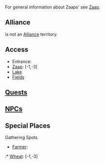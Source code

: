 {{area||superarea=Incarnam|parent=Way of Souls}}

For general information about Zaaps' see [[Zaap]].

==Alliance==
<!--(if the subarea is an alliance territory)-->
<!--{{PAGENAME}} is an [[Alliance]] territory (needs an [[Alliance Prism]]).-->

<!--(if the subarea is not an alliance territory)-->
{{PAGENAME}} is not an [[Alliance]] territory.

==Access==
* Entrance:
* [[Zaap]]: [-1,-3]
* [[Lake]]
* [[Fields]]
<!--* [[Imp Carrier]]: [,]-->
<!--* [[Boat]] traveling between [[]] at [,] & [[]] at [,]-->
<!--* [[NPC]]: Upon [accepting|starting|completing] [[]] at [,]-->
<!--* Adjacent [[Area]]s or [[Subarea]]s: [,]-->

<!-- Place comment brackets around any lists that do not apply so in the future it can be added.-->
<!--==[[Subarea]]s==
{{subarealist}}-->

<!--==[[Dungeon]]s==
{{dungeonlist}}-->

==[[Quest]]s==
{{questlist}}

<!--==[[Monster]]s==
{{monsterlist}}-->

==[[NPC]]s==
{{npclistsub}}

==Special Places==
<!--; Markets-->
<!--* [[Alchemist]]: [,]-->
<!--* [[Artificer]]: [,]-->
<!--* [[Carver]]: [,]-->
<!--* [[Fairywork]]s: [,]-->
<!--* [[Farmer]]: [,]-->
<!--* [[Fisherman]]: [,]-->
<!--* [[Handyman]]: [,]-->
<!--* [[Hunter]]: [,]-->
<!--* [[Jeweller]]: [,]-->
<!--* [[Krosmaster]]: [,]-->
<!--* [[Lumberjack]]: [,]-->
<!--* [[Miner]]: [,]-->
<!--* [[Pet]]: [,]-->
<!--* [[Resource]]: [,]-->
<!--* [[Rune]]: [,]-->
<!--* [[Scroll]]: [,]-->
<!--* [[Shoemaker]]: [,]-->
<!--* [[Smith]]: [,]-->
<!--* [[Soul Stone]]: [,]-->
<!--* [[Tailor]]: [,]-->
<!--* [[Tied Scroll]]: [,]-->
<!--; Workshops-->
<!--* [[Alchemist]]: [,]-->
<!--* [[Artificer]]: [,]-->
<!--* [[Carver]]: [,]-->
<!--* [[Farmer]]: [,]-->
<!--* [[Fisherman]]: [,]-->
<!--* [[Handyman]]: [,]-->
<!--* [[Hunter]]: [,]-->
<!--* [[Jeweller]]: [,]-->
<!--* [[Lumberjack]]: [,]-->
<!--* [[Miner]]: [,]-->
<!--* [[Shoemaker]]: [,]-->
<!--* [[Smith]]: [,]-->
<!--* [[Tailor]]: [,]-->
; Gathering Spots
<!--* [[Alchemist]]:
:* [[Resource]]: [,]-->
* [[Farmer]]:
:* [[Wheat]]: [-1,-3]
<!--* [[Fisherman]]:
:* [[Resource]]: [,]-->
<!--* [[Hunter]]:
:* [[Resource]]: [,]-->
<!--* [[Lumberjack]]:
:* [[Resource]]: [,]-->
<!--* [[Miner]]:
:* [[Resource]]: [,]-->

<!--===[[Emotes]]===
* [[]]: [,]-->

<!--===Miscellaneous===-->
<!--* [[Well]]: [,]-->
